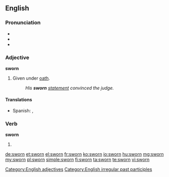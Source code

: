 ==English==

===Pronunciation===
* {{IPA|/ˈswoɻn/}}
* {{audio|En-us-sworn.ogg|Audio (US)}}
* {{rhymes|ɔː(r)n}}

===Adjective===
'''sworn'''

# Given under [[oath]].
#: ''His '''sworn''' [[statement]] convinced the judge.''

====Translations====
{{trans-top|Given under oath}}
* Spanish: {{t+|es|jurado}}, {{t-|es|jurada}}
{{trans-mid}}
{{trans-bottom}}

===Verb===
'''sworn'''

# {{past participle of|swear}}

[[Category:English adjectives]]
[[Category:English irregular past participles]]

[[de:sworn]]
[[et:sworn]]
[[el:sworn]]
[[fr:sworn]]
[[ko:sworn]]
[[io:sworn]]
[[hu:sworn]]
[[mg:sworn]]
[[my:sworn]]
[[pl:sworn]]
[[simple:sworn]]
[[fi:sworn]]
[[ta:sworn]]
[[te:sworn]]
[[vi:sworn]]